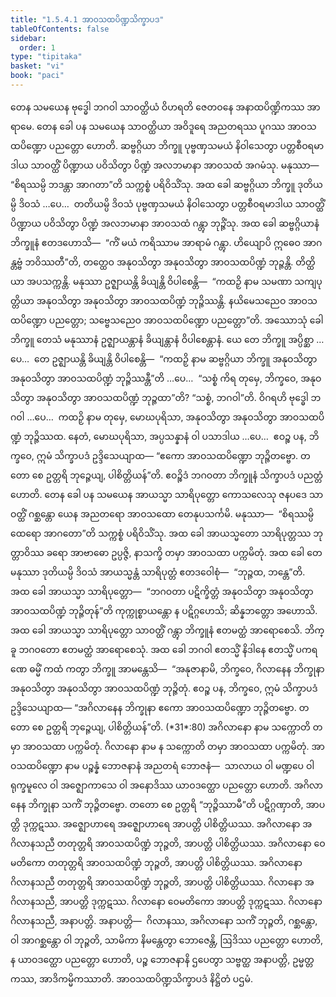 ```yaml
---
title: "1.5.4.1 အာဝသထပိဏ္ဍသိက္ခာပဒ"
tableOfContents: false
sidebar:
  order: 1
type: "tipitaka"
basket: "vi"
book: "paci"
---
```



<DynamicBreadcrumb />

<Division number="203" book="paci">

<Paragraph number="664" book="paci">
တေန သမယေန ဗုဒ္ဓေါ ဘဂဝါ သာဝတ္ထိယံ ဝိဟရတိ ဇေတဝနေ အနာထပိဏ္ဍိကဿ အာရာမေ. တေန ခေါ ပန သမယေန သာဝတ္ထိယာ အဝိဒူရေ အညတရဿ ပူဂဿ အာဝသထပိဏ္ဍော ပညတ္တော ဟောတိ. ဆဗ္ဗဂ္ဂိယာ ဘိက္ခူ ပုဗ္ဗဏှသမယံ နိဝါသေတွာ ပတ္တစီဝရမာဒါယ သာဝတ္ထိံ ပိဏ္ဍာယ ပဝိသိတွာ ပိဏ္ဍံ အလဘမာနာ အာဝသထံ အဂမံသု. မနုဿာ—  “စိရဿမ္ပိ ဘဒန္တာ အာဂတာ”တိ သက္ကစ္စံ ပရိဝိသိံသု. အထ ခေါ ဆဗ္ဗဂ္ဂိယာ ဘိက္ခူ ဒုတိယမ္ပိ ဒိဝသံ …ပေ…  တတိယမ္ပိ ဒိဝသံ ပုဗ္ဗဏှသမယံ နိဝါသေတွာ ပတ္တစီဝရမာဒါယ သာဝတ္ထိံ ပိဏ္ဍာယ ပဝိသိတွာ ပိဏ္ဍံ အလဘမာနာ အာဝသထံ ဂန္တွာ ဘုဉ္ဇိံသု. အထ ခေါ ဆဗ္ဗဂ္ဂိယာနံ ဘိက္ခူနံ ဧတဒဟောသိ—  “ကိံ မယံ ကရိဿာမ အာရာမံ ဂန္တွာ. ဟိယျောပိ ဣဓေဝ အာဂန္တဗ္ဗံ ဘဝိဿတီ”တိ, တတ္ထေဝ အနုဝသိတွာ အနုဝသိတွာ အာဝသထပိဏ္ဍံ ဘုဉ္ဇန္တိ. တိတ္ထိယာ အပသက္ကန္တိ. မနုဿာ ဥဇ္ဈာယန္တိ ခိယျန္တိ ဝိပါစေန္တိ—  “ကထဉှိ နာမ သမဏာ သကျပုတ္တိယာ အနုဝသိတွာ အနုဝသိတွာ အာဝသထပိဏ္ဍံ ဘုဉ္ဇိဿန္တိ. နယိမေသညေဝ အာဝသထပိဏ္ဍော ပညတ္တော; သဗ္ဗေသညေဝ အာဝသထပိဏ္ဍော ပညတ္တော”တိ.
</Paragraph>

<Paragraph number="665" book="paci">
အဿောသုံ ခေါ ဘိက္ခူ တေသံ မနုဿာနံ ဥဇ္ဈာယန္တာနံ ခိယျန္တာနံ ဝိပါစေန္တာနံ. ယေ တေ ဘိက္ခူ အပ္ပိစ္ဆာ …ပေ…  တေ ဥဇ္ဈာယန္တိ ခိယျန္တိ ဝိပါစေန္တိ—  “ကထဉှိ နာမ ဆဗ္ဗဂ္ဂိယာ ဘိက္ခူ အနုဝသိတွာ အနုဝသိတွာ အာဝသထပိဏ္ဍံ ဘုဉ္ဇိဿန္တီ”တိ …ပေ…  “သစ္စံ ကိရ တုမှေ, ဘိက္ခဝေ, အနုဝသိတွာ အနုဝသိတွာ အာဝသထပိဏ္ဍံ ဘုဉ္ဇထာ”တိ? “သစ္စံ, ဘဂဝါ”တိ. ဝိဂရဟိ ဗုဒ္ဓေါ ဘဂဝါ …ပေ…  ကထဉှိ နာမ တုမှေ, မောဃပုရိသာ, အနုဝသိတွာ အနုဝသိတွာ အာဝသထပိဏ္ဍံ ဘုဉ္ဇိဿထ. နေတံ, မောဃပုရိသာ, အပ္ပသန္နာနံ ဝါ ပသာဒါယ …ပေ…  ဧဝဉ္စ ပန, ဘိက္ခဝေ, ဣမံ သိက္ခာပဒံ ဥဒ္ဒိသေယျာထ—
</Paragraph>

<Paragraph number="666" book="paci">
<Emphasis>“ဧကော အာဝသထပိဏ္ဍော ဘုဉ္ဇိတဗ္ဗော. တတော စေ ဥတ္တရိ ဘုဉ္ဇေယျ, ပါစိတ္တိယန်”</Emphasis>တိ.
</Paragraph>

<Paragraph number="667" book="paci">
ဧဝဉ္စိဒံ ဘဂဝတာ ဘိက္ခူနံ သိက္ခာပဒံ ပညတ္တံ ဟောတိ.
</Paragraph>

</Division>
<Division number="204" book="paci">

<Paragraph number="668" book="paci">
တေန ခေါ ပန သမယေန အာယသ္မာ သာရိပုတ္တော ကောသလေသု ဇနပဒေ သာဝတ္ထိံ ဂစ္ဆန္တော ယေန အညတရော အာဝသထော တေနုပသင်္ကမိ. မနုဿာ—  “စိရဿမ္ပိ ထေရော အာဂတော”တိ သက္ကစ္စံ ပရိဝိသိံသု. အထ ခေါ အာယသ္မတော သာရိပုတ္တဿ ဘုတ္တာဝိဿ ခရော အာဗာဓော ဥပ္ပဇ္ဇိ, နာသက္ခိ တမှာ အာဝသထာ ပက္ကမိတုံ. အထ ခေါ တေ မနုဿာ ဒုတိယမ္ပိ ဒိဝသံ အာယသ္မန္တံ သာရိပုတ္တံ ဧတဒဝေါစုံ—  “ဘုဉ္ဇထ, ဘန္တေ”တိ. အထ ခေါ အာယသ္မာ သာရိပုတ္တော—  “ဘဂဝတာ ပဋိက္ခိတ္တံ အနုဝသိတွာ အနုဝသိတွာ အာဝသထပိဏ္ဍံ ဘုဉ္ဇိတုန်”တိ ကုက္ကုစ္စာယန္တော န ပဋိဂ္ဂဟေသိ; ဆိန္နဘတ္တော အဟောသိ. အထ ခေါ အာယသ္မာ သာရိပုတ္တော သာဝတ္ထိံ ဂန္တွာ ဘိက္ခူနံ ဧတမတ္ထံ အာရောစေသိ. ဘိက္ခူ ဘဂဝတော ဧတမတ္ထံ အာရောစေသုံ.
</Paragraph>

<Paragraph number="669" book="paci">
အထ ခေါ ဘဂဝါ ဧတသ္မိံ နိဒါနေ ဧတသ္မိံ ပကရဏေ ဓမ္မိံ ကထံ ကတွာ ဘိက္ခူ အာမန္တေသိ—  “အနုဇာနာမိ, ဘိက္ခဝေ, ဂိလာနေန ဘိက္ခုနာ အနုဝသိတွာ အနုဝသိတွာ အာဝသထပိဏ္ဍံ ဘုဉ္ဇိတုံ. ဧဝဉ္စ ပန, ဘိက္ခဝေ, ဣမံ သိက္ခာပဒံ ဥဒ္ဒိသေယျာထ—
</Paragraph>

</Division>
<Division number="205" book="paci">

<Paragraph number="670" book="paci">
<Emphasis>“အဂိလာနေန ဘိက္ခုနာ ဧကော အာဝသထပိဏ္ဍော ဘုဉ္ဇိတဗ္ဗော. တတော စေ ဥတ္တရိ ဘုဉ္ဇေယျ, ပါစိတ္တိယန်”</Emphasis>တိ. (*31*:<Emphasis>80</Emphasis>)
</Paragraph>

</Division>
<Division number="206" book="paci">

<Paragraph number="671" book="paci">
<Emphasis>အဂိလာနော</Emphasis> နာမ သက္ကောတိ တမှာ အာဝသထာ ပက္ကမိတုံ.
</Paragraph>

<Paragraph number="672" book="paci">
<Emphasis>ဂိလာနော</Emphasis> နာမ န သက္ကောတိ တမှာ အာဝသထာ ပက္ကမိတုံ.
</Paragraph>

<Paragraph number="673" book="paci">
<Emphasis>အာဝသထပိဏ္ဍော</Emphasis> နာမ ပဉ္စန္နံ ဘောဇနာနံ အညတရံ ဘောဇနံ—  သာလာယ ဝါ မဏ္ဍပေ ဝါ ရုက္ခမူလေ ဝါ အဇ္ဈောကာသေ ဝါ အနောဒိဿ ယာဝဒတ္ထော ပညတ္တော ဟောတိ. အဂိလာနေန ဘိက္ခုနာ သကိံ ဘုဉ္ဇိတဗ္ဗော. တတော စေ ဥတ္တရိ “ဘုဉ္ဇိဿာမီ”တိ ပဋိဂ္ဂဏှာတိ, အာပတ္တိ ဒုက္ကဋဿ. အဇ္ဈောဟာရေ အဇ္ဈောဟာရေ အာပတ္တိ ပါစိတ္တိယဿ.
</Paragraph>

</Division>
<Division number="207" book="paci">

<Paragraph number="674" book="paci">
အဂိလာနော အဂိလာနသညီ တတုတ္တရိ အာဝသထပိဏ္ဍံ ဘုဉ္ဇတိ, အာပတ္တိ ပါစိတ္တိယဿ. အဂိလာနော ဝေမတိကော တတုတ္တရိ အာဝသထပိဏ္ဍံ ဘုဉ္ဇတိ, အာပတ္တိ ပါစိတ္တိယဿ. အဂိလာနော ဂိလာနသညီ တတုတ္တရိ အာဝသထပိဏ္ဍံ ဘုဉ္ဇတိ, အာပတ္တိ ပါစိတ္တိယဿ.
</Paragraph>

<Paragraph number="675" book="paci">
ဂိလာနော အဂိလာနသညီ, အာပတ္တိ ဒုက္ကဋဿ. ဂိလာနော ဝေမတိကော အာပတ္တိ ဒုက္ကဋဿ. ဂိလာနော ဂိလာနသညီ, အနာပတ္တိ.
</Paragraph>

</Division>
<Division number="208" book="paci">

<Paragraph number="676" book="paci">
အနာပတ္တိ—  ဂိလာနဿ, အဂိလာနော သကိံ ဘုဉ္ဇတိ, ဂစ္ဆန္တော, ဝါ အာဂစ္ဆန္တော ဝါ ဘုဉ္ဇတိ, သာမိကာ နိမန္တေတွာ ဘောဇေန္တိ, ဩဒိဿ ပညတ္တော ဟောတိ, န ယာဝဒတ္ထော ပညတ္တော ဟောတိ, ပဉ္စ ဘောဇနာနိ ဌပေတွာ သဗ္ဗတ္ထ အနာပတ္တိ, ဥမ္မတ္တကဿ, အာဒိကမ္မိကဿာတိ.

</Paragraph>
</Division>

<Paragraph number="677" type="center" book="paci">
အာဝသထပိဏ္ဍသိက္ခာပဒံ နိဋ္ဌိတံ ပဌမံ.
</Paragraph>